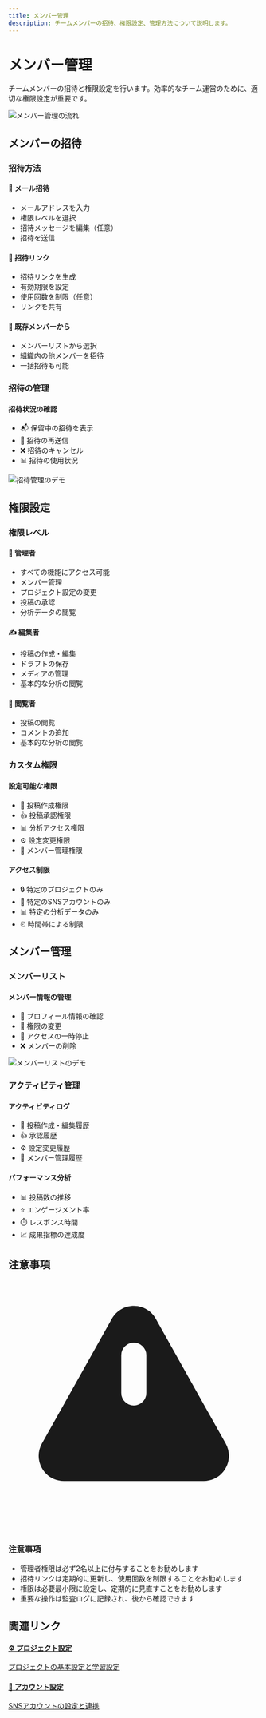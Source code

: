 ```yaml
---
title: メンバー管理
description: チームメンバーの招待、権限設定、管理方法について説明します。
---
```


# メンバー管理

チームメンバーの招待と権限設定を行います。効率的なチーム運営のために、適切な権限設定が重要です。

<div className="my-8">
  <img
    src="/images/initial-setup/member-management-flow.png"
    alt="メンバー管理の流れ"
    className="rounded-lg shadow-md"
  />
</div>

## メンバーの招待

### 招待方法

<div className="grid grid-cols-1 md:grid-cols-3 gap-4 my-4">
  <div className="bg-white p-6 rounded-lg shadow-md">
    <h4 className="font-semibold mb-4">📧 メール招待</h4>
    <ul className="space-y-2 text-sm text-gray-600">
      <li>メールアドレスを入力</li>
      <li>権限レベルを選択</li>
      <li>招待メッセージを編集（任意）</li>
      <li>招待を送信</li>
    </ul>
  </div>
  <div className="bg-white p-6 rounded-lg shadow-md">
    <h4 className="font-semibold mb-4">🔗 招待リンク</h4>
    <ul className="space-y-2 text-sm text-gray-600">
      <li>招待リンクを生成</li>
      <li>有効期限を設定</li>
      <li>使用回数を制限（任意）</li>
      <li>リンクを共有</li>
    </ul>
  </div>
  <div className="bg-white p-6 rounded-lg shadow-md">
    <h4 className="font-semibold mb-4">👥 既存メンバーから</h4>
    <ul className="space-y-2 text-sm text-gray-600">
      <li>メンバーリストから選択</li>
      <li>組織内の他メンバーを招待</li>
      <li>一括招待も可能</li>
    </ul>
  </div>
</div>

### 招待の管理

<div className="bg-white p-6 rounded-lg shadow-md my-4">
  <h4 className="font-semibold mb-4">招待状況の確認</h4>
  <div className="grid grid-cols-1 md:grid-cols-2 gap-4">
    <ul className="space-y-2">
      <li>📬 保留中の招待を表示</li>
      <li>🔄 招待の再送信</li>
      <li>❌ 招待のキャンセル</li>
      <li>📊 招待の使用状況</li>
    </ul>
    <div>
      <img
        src="/images/initial-setup/invitation-management-demo.png"
        alt="招待管理のデモ"
        className="rounded-lg shadow-sm"
      />
    </div>
  </div>
</div>

## 権限設定

### 権限レベル

<div className="grid grid-cols-1 md:grid-cols-3 gap-4 my-4">
  <div className="bg-white p-6 rounded-lg shadow-md">
    <h4 className="font-semibold mb-4">👑 管理者</h4>
    <ul className="space-y-2 text-sm text-gray-600">
      <li>すべての機能にアクセス可能</li>
      <li>メンバー管理</li>
      <li>プロジェクト設定の変更</li>
      <li>投稿の承認</li>
      <li>分析データの閲覧</li>
    </ul>
  </div>
  <div className="bg-white p-6 rounded-lg shadow-md">
    <h4 className="font-semibold mb-4">✍️ 編集者</h4>
    <ul className="space-y-2 text-sm text-gray-600">
      <li>投稿の作成・編集</li>
      <li>ドラフトの保存</li>
      <li>メディアの管理</li>
      <li>基本的な分析の閲覧</li>
    </ul>
  </div>
  <div className="bg-white p-6 rounded-lg shadow-md">
    <h4 className="font-semibold mb-4">👀 閲覧者</h4>
    <ul className="space-y-2 text-sm text-gray-600">
      <li>投稿の閲覧</li>
      <li>コメントの追加</li>
      <li>基本的な分析の閲覧</li>
    </ul>
  </div>
</div>

### カスタム権限

<div className="grid grid-cols-1 md:grid-cols-2 gap-4 my-4">
  <div className="bg-white p-6 rounded-lg shadow-md">
    <h4 className="font-semibold mb-4">設定可能な権限</h4>
    <ul className="space-y-2">
      <li>📝 投稿作成権限</li>
      <li>👍 投稿承認権限</li>
      <li>📊 分析アクセス権限</li>
      <li>⚙️ 設定変更権限</li>
      <li>👥 メンバー管理権限</li>
    </ul>
  </div>
  <div className="bg-white p-6 rounded-lg shadow-md">
    <h4 className="font-semibold mb-4">アクセス制限</h4>
    <ul className="space-y-2">
      <li>🔒 特定のプロジェクトのみ</li>
      <li>📱 特定のSNSアカウントのみ</li>
      <li>📊 特定の分析データのみ</li>
      <li>⏰ 時間帯による制限</li>
    </ul>
  </div>
</div>

## メンバー管理

### メンバーリスト

<div className="bg-white p-6 rounded-lg shadow-md my-4">
  <h4 className="font-semibold mb-4">メンバー情報の管理</h4>
  <div className="grid grid-cols-1 md:grid-cols-2 gap-4">
    <ul className="space-y-2">
      <li>👤 プロフィール情報の確認</li>
      <li>🔄 権限の変更</li>
      <li>🚫 アクセスの一時停止</li>
      <li>❌ メンバーの削除</li>
    </ul>
    <div>
      <img
        src="/images/initial-setup/member-list-demo.png"
        alt="メンバーリストのデモ"
        className="rounded-lg shadow-sm"
      />
    </div>
  </div>
</div>

### アクティビティ管理

<div className="grid grid-cols-1 md:grid-cols-2 gap-4 my-4">
  <div className="bg-white p-6 rounded-lg shadow-md">
    <h4 className="font-semibold mb-4">アクティビティログ</h4>
    <ul className="space-y-2">
      <li>📝 投稿作成・編集履歴</li>
      <li>👍 承認履歴</li>
      <li>⚙️ 設定変更履歴</li>
      <li>👥 メンバー管理履歴</li>
    </ul>
  </div>
  <div className="bg-white p-6 rounded-lg shadow-md">
    <h4 className="font-semibold mb-4">パフォーマンス分析</h4>
    <ul className="space-y-2">
      <li>📊 投稿数の推移</li>
      <li>⭐ エンゲージメント率</li>
      <li>⏱️ レスポンス時間</li>
      <li>📈 成果指標の達成度</li>
    </ul>
  </div>
</div>

## 注意事項

<div className="bg-yellow-50 border-l-4 border-yellow-400 p-4 my-8">
  <div className="flex">
    <div className="flex-shrink-0">
      <svg
        className="h-5 w-5 text-yellow-400"
        viewBox="0 0 20 20"
        fill="currentColor"
      >
        <path
          fillRule="evenodd"
          d="M8.257 3.099c.765-1.36 2.722-1.36 3.486 0l5.58 9.92c.75 1.334-.213 2.98-1.742 2.98H4.42c-1.53 0-2.493-1.646-1.743-2.98l5.58-9.92zM11 13a1 1 0 11-2 0 1 1 0 012 0zm-1-8a1 1 0 00-1 1v3a1 1 0 002 0V6a1 1 0 00-1-1z"
          clipRule="evenodd"
        />
      </svg>
    </div>
    <div className="ml-3">
      <h3 className="text-sm font-medium text-yellow-800">注意事項</h3>
      <div className="mt-2 text-sm text-yellow-700">
        <ul className="list-disc pl-5 space-y-1">
          <li>管理者権限は必ず2名以上に付与することをお勧めします</li>
          <li>
            招待リンクは定期的に更新し、使用回数を制限することをお勧めします
          </li>
          <li>権限は必要最小限に設定し、定期的に見直すことをお勧めします</li>
          <li>重要な操作は監査ログに記録され、後から確認できます</li>
        </ul>
      </div>
    </div>
  </div>
</div>

## 関連リンク

<div className="grid grid-cols-1 md:grid-cols-2 gap-4 my-4">
  <a href="/essentials/initial-setup/project-settings" className="block">
    <div className="bg-white p-6 rounded-lg shadow-md hover:shadow-lg transition-shadow">
      <h4 className="font-semibold mb-2">⚙️ プロジェクト設定</h4>
      <p className="text-sm text-gray-600">プロジェクトの基本設定と学習設定</p>
    </div>
  </a>
  <a href="/essentials/initial-setup/account-settings" className="block">
    <div className="bg-white p-6 rounded-lg shadow-md hover:shadow-lg transition-shadow">
      <h4 className="font-semibold mb-2">🔑 アカウント設定</h4>
      <p className="text-sm text-gray-600">SNSアカウントの設定と連携</p>
    </div>
  </a>
</div>
